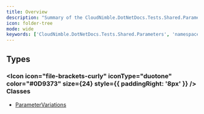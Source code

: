 ```yaml
---
title: Overview
description: "Summary of the CloudNimble.DotNetDocs.Tests.Shared.Parameters Namespace"
icon: folder-tree
mode: wide
keywords: ['CloudNimble.DotNetDocs.Tests.Shared.Parameters', 'namespace', 'ParameterVariations']
---
```


## Types

### <Icon icon="file-brackets-curly" iconType="duotone" color="#0D9373" size={24} style={{ paddingRight: '8px' }} /> Classes

- [ParameterVariations](ParameterVariations.mdx)

